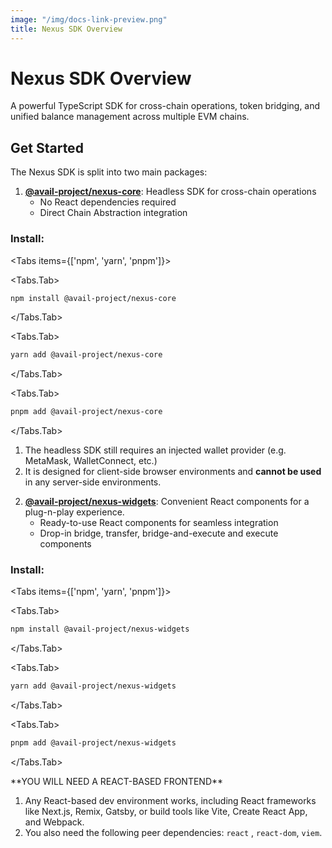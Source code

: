 ```yaml
---
image: "/img/docs-link-preview.png"
title: Nexus SDK Overview
---
```



# Nexus SDK Overview

A powerful TypeScript SDK for cross-chain operations, token bridging, and unified balance management across multiple EVM chains.

## Get Started 

The Nexus SDK is split into two main packages:

1. [**@avail-project/nexus-core**](https://github.com/availproject/nexus-sdk/tree/main/packages/core): Headless SDK for cross-chain operations
    - No React dependencies required
    - Direct Chain Abstraction integration

### Install:

<Tabs items={['npm', 'yarn', 'pnpm']}>

<Tabs.Tab>
```bash filename="Terminal"
npm install @avail-project/nexus-core
```
</Tabs.Tab>

<Tabs.Tab>
```bash filename="Terminal"
yarn add @avail-project/nexus-core
```
</Tabs.Tab>

<Tabs.Tab>
```bash filename="Terminal"
pnpm add @avail-project/nexus-core
```
</Tabs.Tab>

</Tabs>

<Callout type="info">

1. The headless SDK still requires an injected wallet provider (e.g. MetaMask, WalletConnect, etc.)
2. It is designed for client-side browser environments and **cannot be used** in any server-side environments.
</Callout>

2. [**@avail-project/nexus-widgets**](https://github.com/availproject/nexus-sdk/tree/main/packages/widgets): Convenient React components for a plug-n-play experience.
    - Ready-to-use React components for seamless integration
    - Drop-in bridge, transfer, bridge-and-execute and execute components

### Install:

<Tabs items={['npm', 'yarn', 'pnpm']}>

<Tabs.Tab>
```bash filename="Terminal"
npm install @avail-project/nexus-widgets
```
</Tabs.Tab>

<Tabs.Tab>
```bash filename="Terminal"
yarn add @avail-project/nexus-widgets
```
</Tabs.Tab>

<Tabs.Tab>
```bash filename="Terminal"
pnpm add @avail-project/nexus-widgets
```
</Tabs.Tab>

</Tabs>


<Callout type="info">
**YOU WILL NEED A REACT-BASED FRONTEND**<br/>

1. Any React-based dev environment works, including React frameworks like Next.js, Remix, Gatsby, or build tools like Vite, Create React App, and Webpack.
2. You also need the following peer dependencies: `react` , `react-dom`, `viem`.
</Callout>